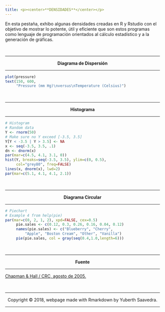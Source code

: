 ```yaml
---
title: <p><center>**DENSIDADES**</center></p> 
---
```

En esta pestaña, exhibo algunas densidades creadas en R y Rstudio con el objetivo de mostrar lo potente, útil y eficiente que son estos programas como lenguaje de programación orientados al cálculo estadístico y a la generación de gráficas.

<br>
<hr>
<p><center>**Diagrama de Dispersión**
</center></p>
<hr>

```r
plot(pressure)
text(150, 600, 
     "Pressure (mm Hg)\nversus\nTemperature (Celsius)")
```

<br>
<hr>
<p><center>**Histograma**
</center></p>
<hr>

```r
# Histogram
# Random data
Y <- rnorm(50)
# Make sure no Y exceed [-3.5, 3.5]
Y[Y < -3.5 | Y > 3.5] <- NA
x <- seq(-3.5, 3.5, .1)
dn <- dnorm(x)
par(mar=c(4.5, 4.1, 3.1, 0))
hist(Y, breaks=seq(-3.5, 3.5), ylim=c(0, 0.5), 
     col="grey80", freq=FALSE)
lines(x, dnorm(x), lwd=2)
par(mar=c(5.1, 4.1, 4.1, 2.1))
```

<br>
<hr>
<p><center>**Diagrama Circular**
</center></p>
<hr>

```r
# Piechart
# Example 4 from help(pie)
par(mar=c(0, 2, 1, 2), xpd=FALSE, cex=0.5)
     pie.sales <- c(0.12, 0.3, 0.26, 0.16, 0.04, 0.12)
     names(pie.sales) <- c("Blueberry", "Cherry",
         "Apple", "Boston Cream", "Other", "Vanilla")
     pie(pie.sales, col = gray(seq(0.4,1.0,length=6)))
```


<br>
<hr>
<p><center>**Fuente**</center></p>
<hr> 

[Chapman & Hall / CRC, agosto de 2005.](https://www.stat.auckland.ac.nz/~paul/RGraphics/chapter1.html)


<br>
<hr>
<p><center>Copyright &copy; 2018, webpage made with Rmarkdown by Yuberth Saavedra.</center></p>
<hr>
